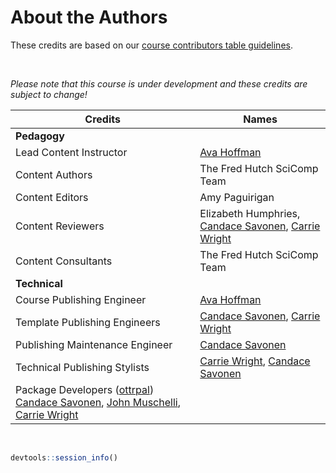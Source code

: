 
# About the Authors {-}

These credits are based on our [course contributors table guidelines](https://github.com/jhudsl/OTTR_Template/wiki/How-to-give-credits).

&nbsp;
&nbsp;

_Please note that this course is under development and these credits are subject to change!_

|Credits|Names|
|-------|-----|
|**Pedagogy**||
|Lead Content Instructor|[Ava Hoffman]|
|Content Authors|The Fred Hutch SciComp Team|
|Content Editors|Amy Paguirigan|
|Content Reviewers|Elizabeth Humphries, [Candace Savonen], [Carrie Wright]|
|Content Consultants|The Fred Hutch SciComp Team|
|**Technical**||
|Course Publishing Engineer|[Ava Hoffman]|
|Template Publishing Engineers|[Candace Savonen], [Carrie Wright]|
|Publishing Maintenance Engineer|[Candace Savonen]|
|Technical Publishing Stylists|[Carrie Wright], [Candace Savonen]|
|Package Developers ([ottrpal]) [Candace Savonen], [John Muschelli], [Carrie Wright]|

&nbsp;

```r
devtools::session_info()
```

<!-- Author information -->

[Ava Hoffman]: https://www.avahoffman.com/
[John Muschelli]: https://johnmuschelli.com/
[Candace Savonen]: https://www.cansavvy.com/
[Carrie Wright]: https://carriewright11.github.io/

<!-- Links -->

[ottrpal]: https://github.com/jhudsl/ottrpal

<!-- Fill out this table using these instructions: https://github.com/jhudsl/OTTR_Template/wiki/How-to-give-credits
-->
